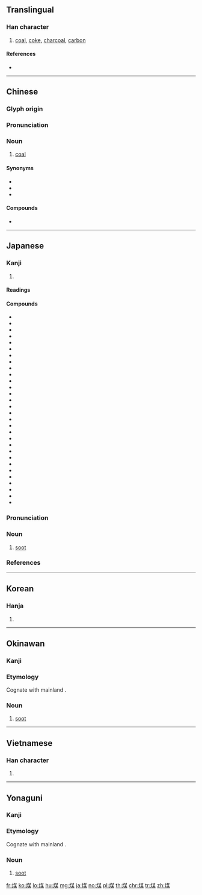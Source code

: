 {{character info/new}}
==Translingual==

===Han character===
{{Han char|rn=86|rad=火|as=09|sn=13|four=94894|canj=FTMD|ids=⿰火某}}

# [[coal]], [[coke]], [[charcoal]], [[carbon]]

====References====
* {{Han ref|kx=0677.290|dkj=19220|dj=1088.130|hdz=32214.020|uh=7164|ud=29028|bh=B7D1|bd=47057}}

----

==Chinese==
{{zh-forms}}

===Glyph origin===
{{Han etym}}

===Pronunciation===
{{zh-pron
|m=méi
|c=mui4
|h=pfs=
|md=
|mn=qz,tw,xm:mûi/tw:môe/twvk,zz:bôe
|w=
|mc=y
|oc=y
|cat=
}}

===Noun===
{{zh-noun}}

# [[coal]]

====Synonyms====
* {{zh-l|煤炭}}
* {{zh-l|石炭}}
* {{zh-l|烏金}}

====Compounds====
* {{zh-l|煤氣鼓}}

{{zh-cat|Geology}}

----

==Japanese==

===Kanji===
{{ja-kanji|grade=|rs=火09}}

# {{defn|lang=ja|sort=火09}}

====Readings====
{{ja-readings|goon=[[まい]] (mai)|kanon=[[ばい]] (bai)|kun=[[すす]] (susu)}}

====Compounds====
{{der-top|Compounds}}
* {{ja-r|煙煤|えんばい}}
* {{ja-r|漢冶萍煤鉄公司|かんやひょうばいてつコンス}}
* {{ja-r|銀煤竹|ぎんすすだけ}}
* {{ja-r|降下煤塵|こうかばいじん}}
* {{ja-r|麝煤|じゃばい}}
* {{ja-r|煤色|すすいろ}}
* {{ja-r|煤男|すすおとこ}}
* {{ja-r|煤く|すすく}}
* {{ja-r|煤け|すすけ}}
* {{ja-r|煤ける|すすける}}
* {{ja-r|煤籠もり|すすごもり}}
* {{ja-r|煤竹|すすだけ}}
* {{ja-r|煤竹色|すすだけいろ}}
* {{ja-r|煤取り|すすとり}}
* {{ja-r|煤取り節供|すすとりせっく}}
* {{ja-r|煤掃き|すすはき}}
* {{ja-r|煤ばむ|すすばむ}}
* {{ja-r|煤払い|すすはらい}}
* {{ja-r|煤病|すすびょう}}
* {{ja-r|煤ぶ|すすぶ}}
* {{ja-r|煤ぶる|すすぶる}}
* {{ja-r|煤ぼける|すすぼける}}
* {{ja-r|煤埃|すすぼこり}}
* {{ja-r|煤ぼる|すすぼる}}
* {{ja-r|煤湯|すすゆ}}
* {{ja-r|煮煤|にすす}}
* {{ja-r|煤煙|ばいえん}}
* {{ja-r|煤気|ばいき}}
* {{ja-r|煤塵|ばいじん}}
* {{ja-r|煤炭|ばいたん}}
{{der-bottom}}

{{ja-kanjitab|すす|yomi=k}}

===Pronunciation===
{{ja-pron|yomi=k|すす|acc=1|acc_ref=DJR,NHK|acc2=2|acc2_ref=DJR,NHK}}

===Noun===
{{ja-noun|すす}}

# [[soot]]

===References===
<references/>

----

==Korean==

===Hanja===
{{ko-hanja|hangeul=매|eumhun=|rv=mae|mr=mae|y=may}}

# {{defn|lang=ko|sort=火09}}

----

==Okinawan==

===Kanji===
{{head|ryu|kanji|hiragana|しーし|romaji|shīshi}}

===Etymology===
Cognate with mainland {{cog|ja|煤|tr=susu}}.

===Noun===
{{head|ryu|noun|hiragana|しーし|romaji|shīshi}}

# [[soot]]

----

==Vietnamese==

===Han character===
{{vi-hantu|[[môi]], [[muồi]], [[mai]]|rs=火09}}

# {{defn|lang=vi|sort=火09}}

----

==Yonaguni==

===Kanji===
{{head|yoi|kanji|hiragana|ちち|romaji|chichi}}

===Etymology===
Cognate with mainland {{cog|ja|煤|tr=susu}}.

===Noun===
{{head|yoi|noun|hiragana|ちち|romaji|chichi}}

# [[soot]]

[[fr:煤]]
[[ko:煤]]
[[lo:煤]]
[[hu:煤]]
[[mg:煤]]
[[ja:煤]]
[[no:煤]]
[[pl:煤]]
[[th:煤]]
[[chr:煤]]
[[tr:煤]]
[[zh:煤]]
